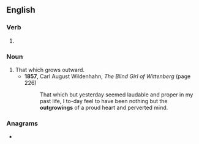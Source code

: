 ==English==

===Verb===
{{head|en|present participle}}

# {{present participle of|outgrow|lang=en|nocat=1}}

===Noun===
{{en-noun}}

# That which grows outward.
#* '''1857''', Carl August Wildenhahn, ''The Blind Girl of Wittenberg'' (page 226)
#*: That which but yesterday seemed laudable and proper in my past life, I to-day feel to have been nothing but the '''outgrowings''' of a proud heart and perverted mind.

===Anagrams===
* {{anagrams|en|growing out}}